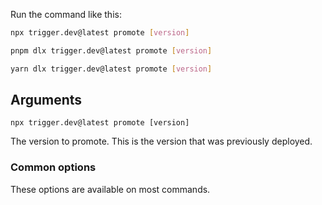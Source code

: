 
Run the command like this:

<CodeGroup>

```bash npm
npx trigger.dev@latest promote [version]
```

```bash pnpm
pnpm dlx trigger.dev@latest promote [version]
```

```bash yarn
yarn dlx trigger.dev@latest promote [version]
```

</CodeGroup>

## Arguments

```
npx trigger.dev@latest promote [version]
```

<ParamField body="Deployment version" type="[version]">
  The version to promote. This is the version that was previously deployed.
</ParamField>

### Common options

These options are available on most commands.

<CommonOptions />
